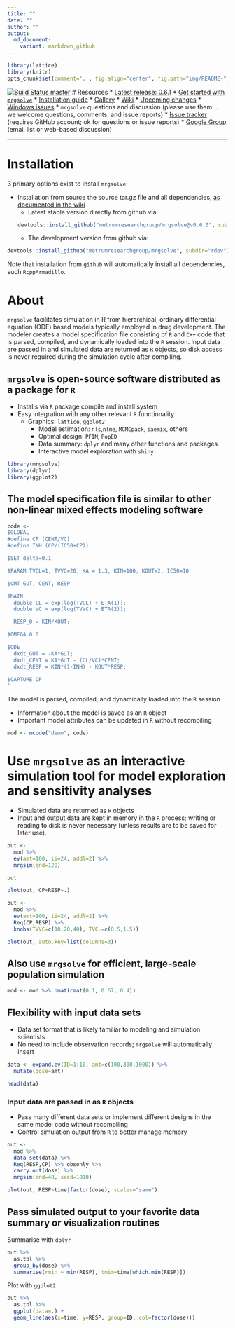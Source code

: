```yaml
---
title: ""
date: ""
author: ""
output:
  md_document:
    variant: markdown_github
---
```



```r
library(lattice)
library(knitr)
opts_chunk$set(comment='.', fig.align="center", fig.path="img/README-")

```


[![Build Status master](https://travis-ci.org/metrumresearchgroup/mrgsolve.svg?branch=master)](https://travis-ci.org/metrumresearchgroup/mrgsolve.svg?branch=master)
# Resources
  * [Latest release: 0.6.1](https://github.com/metrumresearchgroup/mrgsolve/releases)
  * [Get started with `mrgsolve`](https://github.com/metrumresearchgroup/mrgsolve/wiki/howdoi)
  * [Installation guide](https://github.com/metrumresearchgroup/mrgsolve/wiki/mrgsolve-installation)
  * [Gallery](https://github.com/metrumresearchgroup/mrgsolve/wiki/gallery)
  * [Wiki](https://github.com/metrumresearchgroup/mrgsolve/wiki)
     * [Upcoming changes](https://github.com/metrumresearchgroup/mrgsolve/blob/master/NEWS.md)
     * [Windows issues](https://github.com/metrumresearchgroup/mrgsolve/wiki/Windows-issues#issues-with-using-mrgsolve-on-windows-platforms)
  * `mrgsolve` questions and discussion (please use them ... we welcome questions, comments, and issue reports)
     * [Issue tracker](https://github.com/metrumresearchgroup/mrgsolve/issues) (requires GitHub account; ok for questions or issue reports)
     * [Google Group](https://groups.google.com/a/metrumrg.com/forum/#!forum/mrgsolve) (email list or web-based discussion)

<hr>

# Installation

3 primary options exist to install `mrgsolve`:

* Installation from source the source tar.gz file and all dependencies, [as documented in the wiki](https://github.com/metrumresearchgroup/mrgsolve/wiki/mrgsolve-Installation)
  * Latest stable version directly from github via:
```r
devtools::install_github("metrumresearchgroup/mrgsolve@v0.6.0", subdir="rdev")
```

  * The development version from github via:

```r
devtools::install_github("metrumresearchgroup/mrgsolve", subdir="rdev")
```

Note that installation from `github` will automatically install all dependencies, such `RcppArmadillo`.



# About
`mrgsolve` facilitates simulation in R from hierarchical,
ordinary differential equation (ODE) based models typically
employed in drug development. The modeler creates a model specification
file consisting of `R` and `C++` code that is parsed, compiled, and dynamically
loaded into the `R` session. Input data are passed in and simulated data are
returned as `R` objects, so disk access is never required during the simulation
cycle after compiling.

## `mrgsolve` is open-source software distributed as a package for `R`

* Installs via `R` package compile and install system
* Easy integration with any other relevant `R` functionality
   * Graphics: `lattice`, `ggplot2`
     * Model estimation: `nls`,`nlme`, `MCMCpack`, `saemix`, others
     * Optimal design: `PFIM`, `PopED`
     * Data summary: `dplyr` and many other functions and packages
     * Interactive model exploration with `shiny`

```r
library(mrgsolve)
library(dplyr)
library(ggplot2)
```



## The model specification file is similar to other non-linear mixed effects modeling software

```r
code <- '
$GLOBAL
#define CP (CENT/VC)
#define INH (CP/(IC50+CP))

$SET delta=0.1

$PARAM TVCL=1, TVVC=20, KA = 1.3, KIN=100, KOUT=2, IC50=10

$CMT GUT, CENT, RESP

$MAIN
  double CL = exp(log(TVCL) + ETA(1));
  double VC = exp(log(TVVC) + ETA(2));

  RESP_0 = KIN/KOUT;

$OMEGA 0 0

$ODE
  dxdt_GUT = -KA*GUT;
  dxdt_CENT = KA*GUT - (CL/VC)*CENT;
  dxdt_RESP = KIN*(1-INH) - KOUT*RESP;

$CAPTURE CP
'
```


The model is parsed, compiled, and dynamically loaded into the `R` session

  * Information about the model is saved as an `R` object
  * Important model attributes can be updated in `R` without recompiling


```r
mod <- mcode("demo", code)
```


# Use `mrgsolve` as an interactive simulation tool for model exploration and sensitivity analyses
   * Simulated data are returned as `R` objects
   * Input and output data are kept in memory in the `R` process; writing or reading to disk
   is never necessary (unless results are to be saved for later use).

```r
out <- 
  mod %>%
  ev(amt=100, ii=24, addl=2) %>%
  mrgsim(end=120)

out
```



```r
plot(out, CP+RESP~.)
```

```r
out <- 
  mod %>%
  ev(amt=100, ii=24, addl=2) %>%
  Req(CP,RESP) %>%
  knobs(TVVC=c(10,20,40), TVCL=c(0.5,1.5))
```



```r
plot(out, auto.key=list(columns=3))
```



## Also use `mrgsolve` for efficient, large-scale population simulation

```r
mod <- mod %>% omat(cmat(0.1, 0.67, 0.4))
```


## Flexibility with input data sets
  * Data set format that is likely familiar to modeling and simulation scientists
  * No need to include observation records; `mrgsolve` will automatically insert

```r
data <- expand.ev(ID=1:10, amt=c(100,300,1000)) %>%
  mutate(dose=amt)

head(data)
```


### Input data are passed in as `R` objects
 * Pass many different data sets or implement different designs in the same model code
 without recompiling
 * Control simulation output from `R` to better manage memory

```r
out <- 
  mod %>%
  data_set(data) %>%
  Req(RESP,CP) %>% obsonly %>%
  carry.out(dose) %>%
  mrgsim(end=48, seed=1010)
```

```r
plot(out, RESP~time|factor(dose), scales="same")
```


## Pass simulated output to your favorite data summary or visualization routines

Summarise with `dplyr`

```r
out %>%
  as.tbl %>%
  group_by(dose) %>%
  summarise(rmin = min(RESP), tmim=time[which.min(RESP)])
```


Plot with `ggplot2`

```r
out %>%
  as.tbl %>%
  ggplot(data=.) +
  geom_line(aes(x=time, y=RESP, group=ID, col=factor(dose)))

```
